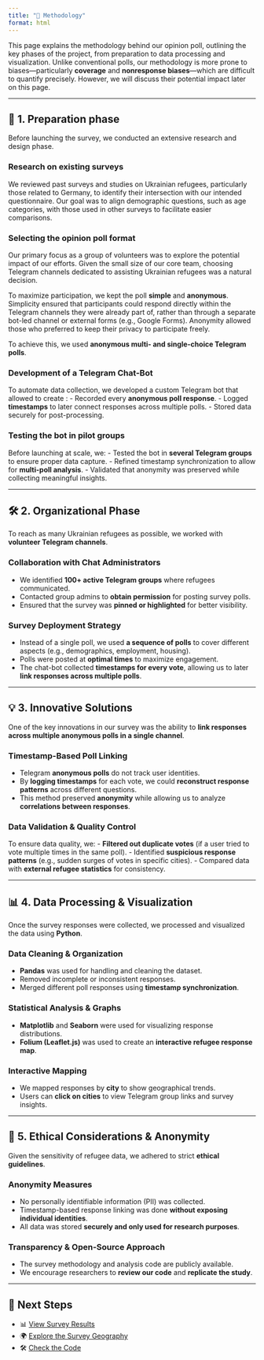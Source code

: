```yaml
---
title: "📝 Methodology"
format: html
---
```


This page explains the methodology behind our opinion poll, outlining the key phases of the project, from preparation to data processing and visualization. Unlike conventional polls, our methodology is more prone to biases—particularly **coverage** and **nonresponse biases**—which are difficult to quantify precisely. However, we will discuss their potential impact later on this page.


---

## 📌 1. Preparation phase

Before launching the survey, we conducted an extensive research and design phase.

### Research on existing surveys
We reviewed past surveys and studies on Ukrainian refugees, particularly those related to Germany, to identify their intersection with our intended questionnaire. Our goal was to align demographic questions, such as age categories, with those used in other surveys to facilitate easier comparisons.

### Selecting the opinion poll format
Our primary focus as a group of volunteers was to explore the potential impact of our efforts. Given the small size of our core team, choosing Telegram channels dedicated to assisting Ukrainian refugees was a natural decision.  

To maximize participation, we kept the poll **simple** and **anonymous**. Simplicity ensured that participants could respond directly within the Telegram channels they were already part of, rather than through a separate bot-led channel or external forms (e.g., Google Forms). Anonymity allowed those who preferred to keep their privacy to participate freely.  

To achieve this, we used **anonymous multi- and single-choice Telegram polls**.


### Development of a Telegram Chat-Bot
To automate data collection, we developed a custom Telegram bot that allowed to create :
- Recorded every **anonymous poll response**.
- Logged **timestamps** to later connect responses across multiple polls.
- Stored data securely for post-processing.

### Testing the bot in pilot groups
Before launching at scale, we:
- Tested the bot in **several Telegram groups** to ensure proper data capture.
- Refined timestamp synchronization to allow for **multi-poll analysis**.
- Validated that anonymity was preserved while collecting meaningful insights.

---

## 🛠 2. Organizational Phase

To reach as many Ukrainian refugees as possible, we worked with **volunteer Telegram channels**.

### Collaboration with Chat Administrators
- We identified **100+ active Telegram groups** where refugees communicated.
- Contacted group admins to **obtain permission** for posting survey polls.
- Ensured that the survey was **pinned or highlighted** for better visibility.

### Survey Deployment Strategy
- Instead of a single poll, we used **a sequence of polls** to cover different aspects (e.g., demographics, employment, housing).
- Polls were posted at **optimal times** to maximize engagement.
- The chat-bot collected **timestamps for every vote**, allowing us to later **link responses across multiple polls**.

---

## 💡 3. Innovative Solutions

One of the key innovations in our survey was the ability to **link responses across multiple anonymous polls in a single channel**.

### Timestamp-Based Poll Linking
- Telegram **anonymous polls** do not track user identities.
- By **logging timestamps** for each vote, we could **reconstruct response patterns** across different questions.
- This method preserved **anonymity** while allowing us to analyze **correlations between responses**.

### Data Validation & Quality Control
To ensure data quality, we:
- **Filtered out duplicate votes** (if a user tried to vote multiple times in the same poll).
- Identified **suspicious response patterns** (e.g., sudden surges of votes in specific cities).
- Compared data with **external refugee statistics** for consistency.

---

## 📊 4. Data Processing & Visualization

Once the survey responses were collected, we processed and visualized the data using **Python**.

### Data Cleaning & Organization
- **Pandas** was used for handling and cleaning the dataset.
- Removed incomplete or inconsistent responses.
- Merged different poll responses using **timestamp synchronization**.

### Statistical Analysis & Graphs
- **Matplotlib** and **Seaborn** were used for visualizing response distributions.
- **Folium (Leaflet.js)** was used to create an **interactive refugee response map**.

### Interactive Mapping
- We mapped responses by **city** to show geographical trends.
- Users can **click on cities** to view Telegram group links and survey insights.

---

## 📜 5. Ethical Considerations & Anonymity

Given the sensitivity of refugee data, we adhered to strict **ethical guidelines**.

### Anonymity Measures
- No personally identifiable information (PII) was collected.
- Timestamp-based response linking was done **without exposing individual identities**.
- All data was stored **securely and only used for research purposes**.

### Transparency & Open-Source Approach
- The survey methodology and analysis code are publicly available.
- We encourage researchers to **review our code** and **replicate the study**.

---

## 📎 Next Steps

- 📊 [View Survey Results](results.qmd)
- 🌍 [Explore the Survey Geography](map.qmd)
- 🛠 [Check the Code](code.qmd)

